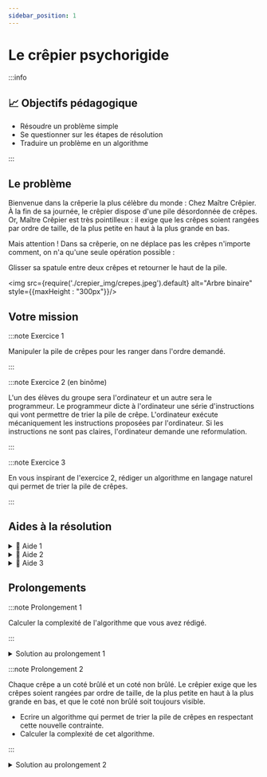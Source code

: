 ```yaml
---
sidebar_position: 1
---
```


# Le crêpier psychorigide

:::info

## 📈 Objectifs pédagogique

- Résoudre un problème simple
- Se questionner sur les étapes de résolution
- Traduire un problème en un algorithme

:::

## Le problème

Bienvenue dans la crêperie la plus célèbre du monde : Chez Maître Crêpier. À la fin de sa journée, le crêpier dispose d'une pile désordonnée de crêpes.
Or, Maître Crêpier est très pointilleux : il exige que les crêpes soient rangées par ordre de taille, de la plus petite en haut à la plus grande en bas.

Mais attention ! Dans sa crêperie, on ne déplace pas les crêpes n'importe comment, on n'a qu'une seule opération possible : 

Glisser sa spatule entre deux crêpes et retourner le haut de la pile.

<img src={require('./crepier_img/crepes.jpeg').default} alt="Arbre binaire" style={{maxHeight : "300px"}}/>

## Votre mission

:::note Exercice 1

Manipuler la pile de crêpes pour les ranger dans l'ordre demandé.

:::

:::note Exercice 2 (en binôme)

L'un des élèves du groupe sera l'ordinateur et un autre sera le programmeur.
Le programmeur dicte à l'ordinateur une série d'instructions qui vont permettre de trier la pile de crêpe.
L'ordinateur exécute mécaniquement les instructions proposées par l'ordinateur. Si les instructions ne sont pas claires, l'ordinateur demande une reformulation.

:::

:::note Exercice 3

En vous inspirant de l'exercice 2, rédiger un algorithme en langage naturel qui permet de trier la pile de crêpes.

:::

## Aides à la résolution

<details>
  <summary>🔎 Aide 1</summary>
  <p>
    Essayer d'abord de mettre la plus grande crêpe en bas de la pile.
  </p>
</details>

<details>
  <summary>🔎 Aide 2</summary>
  <p>
    Où doit se trouver la grande crêpe pour pouvoir l'amener en bas ?
  </p>
</details>

<details>
  <summary>🔎 Aide 3</summary>
  <p>
      Pour amener la grande crêpe en bas, il faut d'abord la mettre en haut.
  </p>
</details>


## Prolongements

:::note Prolongement 1

Calculer la complexité de l'algorithme que vous avez rédigé.

:::

<details>
  <summary>Solution au prolongement 1</summary>
  <ul>
    <li>Pour ranger une crêpe: il faut entre $0$ coup (si la crêpe est déjà rangée) et $2$ coups (la mettre en haut puis à sa place)</li>
    <li>Pour $n$ crêpes, il faut entre $0$ coups (si toutes les crêpes sont déjà rangées) et $2n$ coups (pire situation)</li>
  </ul>
  <p>
    On a donc une complexité algorithmique de $O(2n)$.
  </p>
</details>

:::note Prolongement 2

Chaque crêpe a un coté brûlé et un coté non brûlé. Le crêpier exige que les crêpes soient rangées par ordre de taille, de la plus petite en haut à la plus grande en bas, et que le coté non brûlé soit toujours visible.

- Ecrire un algorithme qui permet de trier la pile de crêpes en respectant cette nouvelle contrainte.
- Calculer la complexité de cet algorithme.

:::

<details>
  <summary>Solution au prolongement 2</summary>
  <p>
    Voici un algorithme qui permet de trier la pile de crêpes en respectant cette nouvelle contrainte :
  </p>
  <ol>
    <li>Amener la plus grande crêpe en haut de la pile</li>
    <li>Mettre la face brûlée vers le haut</li>
    <li>Retourner toute la pile - la crêpe est rangée</li>
    <li>Recommencer en ignorant les crêpes rangées</li>
  </ol>
  <p>
    On a donc une complexité algorithmique de $O(3n)$.
  </p>
</details>